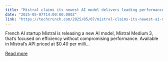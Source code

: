 ```yaml
---
title: "Mistral claims its newest AI model delivers leading performance for the price"
date: "2025-05-07T14:00:00.000Z"
link: "https://techcrunch.com/2025/05/07/mistral-claims-its-newest-ai-model-delivers-leading-performance-for-the-price/"
---
```


French AI startup Mistral is releasing a new AI model, Mistral Medium 3, that&#8217;s focused on efficiency without compromising performance. Available in Mistral&#8217;s API priced at $0.40 per milli...

[Read more](https://techcrunch.com/2025/05/07/mistral-claims-its-newest-ai-model-delivers-leading-performance-for-the-price/)
